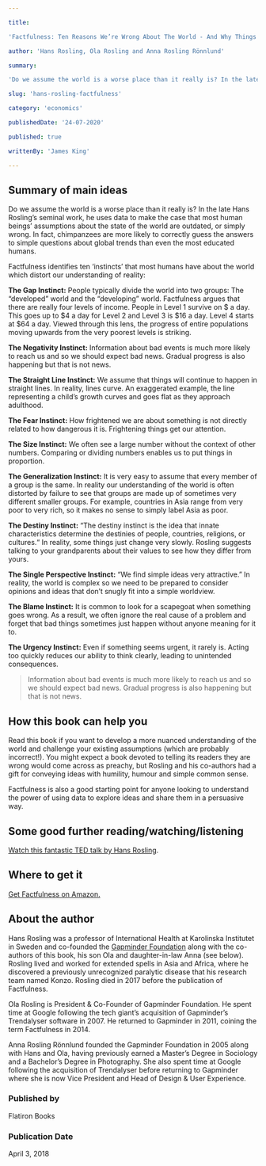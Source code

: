 ```yaml
---

title:

'Factfulness: Ten Reasons We’re Wrong About The World - And Why Things Are Better Than You Think'

author: 'Hans Rosling, Ola Rosling and Anna Rosling Rönnlund'

summary:

'Do we assume the world is a worse place than it really is? In the late Hans Rosling’s seminal work, he uses data to make the case that most human beings’ assumptions about the state of the world are outdated, or simply wrong. In fact, chimpanzees are more likely to correctly guess the answers to simple questions about global trends than even the most educated humans.'

slug: 'hans-rosling-factfulness'

category: 'economics'

publishedDate: '24-07-2020'

published: true

writtenBy: 'James King'

---
```


## Summary of main ideas

Do we assume the world is a worse place than it really is? In the late Hans Rosling’s seminal work, he uses data to make the case that most human beings’ assumptions about the state of the world are outdated, or simply wrong. In fact, chimpanzees are more likely to correctly guess the answers to simple questions about global trends than even the most educated humans.

Factfulness identifies ten ‘instincts’ that most humans have about the world which distort our understanding of reality:

**The Gap Instinct:** People typically divide the world into two groups: The “developed” world and the “developing” world. Factfulness argues that there are really four levels of income. People in Level 1 survive on $ a day. This goes up to $4 a day for Level 2 and Level 3 is $16 a day. Level 4 starts at $64 a day. Viewed through this lens, the progress of entire populations moving upwards from the very poorest levels is striking.

**The Negativity Instinct:** Information about bad events is much more likely to reach us and so we should expect bad news. Gradual progress is also happening but that is not news.

**The Straight Line Instinct:** We assume that things will continue to happen in straight lines. In reality, lines curve. An exaggerated example, the line representing a child’s growth curves and goes flat as they approach adulthood.

**The Fear Instinct:** How frightened we are about something is not directly related to how dangerous it is. Frightening things get our attention.

**The Size Instinct:** We often see a large number without the context of other numbers. Comparing or dividing numbers enables us to put things in proportion.

**The Generalization Instinct:** It is very easy to assume that every member of a group is the same. In reality our understanding of the world is often distorted by failure to see that groups are made up of sometimes very different smaller groups. For example, countries in Asia range from very poor to very rich, so it makes no sense to simply label Asia as poor.

**The Destiny Instinct:** “The destiny instinct is the idea that innate characteristics determine the destinies of people, countries, religions, or cultures.“ In reality, some things just change very slowly. Rosling suggests talking to your grandparents about their values to see how they differ from yours.

**The Single Perspective Instinct:** “We find simple ideas very attractive.” In reality, the world is complex so we need to be prepared to consider opinions and ideas that don’t snugly fit into a simple worldview.

**The Blame Instinct:** It is common to look for a scapegoat when something goes wrong. As a result, we often ignore the real cause of a problem and forget that bad things sometimes just happen without anyone meaning for it to.

**The Urgency Instinct:** Even if something seems urgent, it rarely is. Acting too quickly reduces our ability to think clearly, leading to unintended consequences.

> Information about bad events is much more likely to reach us and so we should expect bad news. Gradual progress is also happening but that is not news.

## How this book can help you

Read this book if you want to develop a more nuanced understanding of the world and challenge your existing assumptions (which are probably incorrect!). You might expect a book devoted to telling its readers they are wrong would come across as preachy, but Rosling and his co-authors had a gift for conveying ideas with humility, humour and simple common sense.

Factfulness is also a good starting point for anyone looking to understand the power of using data to explore ideas and share them in a persuasive way.

## Some good further reading/watching/listening

[Watch this fantastic TED talk by Hans Rosling](https://www.youtube.com/watch?v=hVimVzgtD6w).

## Where to get it

[Get Factfulness on Amazon.](https://www.amazon.com/Factfulness-Reasons-World-Things-Better/dp/1250107814)

## About the author

Hans Rosling was a professor of International Health at Karolinska Institutet in Sweden and co-founded the [Gapminder Foundation](https://www.gapminder.org/) along with the co-authors of this book, his son Ola and daughter-in-law Anna (see below). Rosling lived and worked for extended spells in Asia and Africa, where he discovered a previously unrecognized paralytic disease that his research team named Konzo. Rosling died in 2017 before the publication of Factfulness.

Ola Rosling is President & Co-Founder of Gapminder Foundation. He spent time at Google following the tech giant’s acquisition of Gapminder’s Trendalyser software in 2007. He returned to Gapminder in 2011, coining the term Factfulness in 2014.

Anna Rosling Rönnlund founded the Gapminder Foundation in 2005 along with Hans and Ola, having previously earned a Master’s Degree in Sociology and a Bachelor’s Degree in Photography. She also spent time at Google following the acquisition of Trendalyser before returning to Gapminder where she is now Vice President and Head of Design & User Experience.

  

### Published by

Flatiron Books

### Publication Date

April 3, 2018
